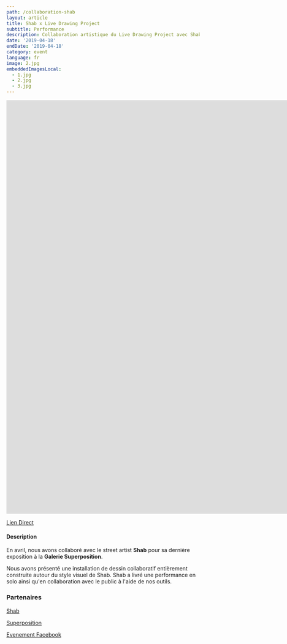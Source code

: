 ```yaml
---
path: /collaboration-shab
layout: article
title: Shab x Live Drawing Project
subtitle: Performance
description: Collaboration artistique du Live Drawing Project avec Shab, un Street Artist Français, à la gallerie SITIO by Superposition, Lyon, France
date: '2019-04-18'
endDate: '2019-04-18'
category: event
language: fr
image: 2.jpg
embeddedImagesLocal:
  - 1.jpg
  - 2.jpg
  - 3.jpg
---
```


<iframe
  src="https://player.vimeo.com/video/335872657"
  frameborder="0"
  allowfullscreen
  width="1920"
  height="1080"
></iframe>

[Lien Direct](//vimeo.com/335872657)

#### Description

En avril, nous avons collaboré avec le street artist **Shab** pour sa dernière exposition à la **Galerie Superposition**.

Nous avons présenté une installation de dessin collaboratif entièrement construite autour du style visuel de Shab. Shab a livré une performance en solo ainsi qu'en collaboration avec le public à l'aide de nos outils.

<ImageGrid props={props} />

### Partenaires

[Shab](//www.shab-c.com/)

[Superposition](//superposition-lyon.com)

[Evenement Facebook](//www.facebook.com/events/592231084520436/)
